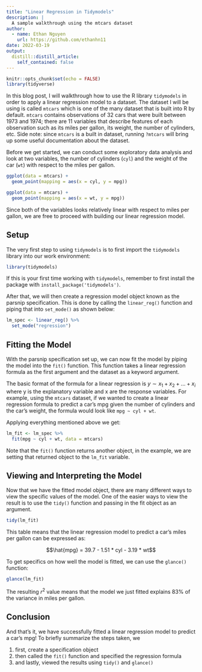 ```yaml
---
title: "Linear Regression in Tidymodels"
description: |
  A sample walkthrough using the mtcars dataset
author:
  - name: Ethan Nguyen
    url: https://github.com/ethanhn11
date: 2022-03-19
output:
  distill::distill_article:
    self_contained: false
---
```



```r
knitr::opts_chunk$set(echo = FALSE)
library(tidyverse)
```

In this blog post, I will walkthrough how to use the R library `tidymodels` in order to apply a linear regression model to a dataset. The dataset I will be using is called `mtcars` which is one of the many dataset that is built into R by default. `mtcars` contains observations of 32 cars that were built between 1973 and 1974; there are 11 variables that describe features of each observation such as its miles per gallon, its weight, the number of cylinders, etc. Side note: since `mtcars` is a built in dataset, running `?mtcars` will bring up some useful documentation about the dataset.

Before we get started, we can conduct some exploratory data analysis and look at two variables, the number of cylinders (`cyl`) and the weight of the car (`wt`) with respect to the miles per gallon.

```r
ggplot(data = mtcars) +
  geom_point(mapping = aes(x = cyl, y = mpg))

ggplot(data = mtcars) +
  geom_point(mapping = aes(x = wt, y = mpg))
```

Since both of the variables looks relatively linear with respect to miles per gallon, we are free to proceed with building our linear regression model.

## Setup

The very first step to using `tidymodels` is to first import the `tidymodels` library into our work environment:

```r
library(tidymodels)
```

If this is your first time working with `tidymodels`, remember to first install the package with `install_package('tidymodels')`.

After that, we will then create a regression model object known as the parsnip specification. This is done by calling the `linear_reg()` function and piping that into `set_mode()` as shown below: 

```r
lm_spec <- linear_reg() %>%
  set_mode("regression")
```

## Fitting the Model

With the parsnip specification set up, we can now fit the model by piping the model into the `fit()` function. This function takes a  linear regression formula as the first argument and the dataset as a keyword argument.

The basic format of the formula for a linear regression is $y \sim x_1 + x_2 + ... + x_i$ where y is the explanatory variable and x are the response variables. For example, using the `mtcars` dataset, if we wanted to create a linear regression formula to predict a car's mpg given the number of cylinders and the car's weight, the formula would look like `mpg ~ cyl + wt`.

Applying everything mentioned above we get:

```r
lm_fit <- lm_spec %>%
  fit(mpg ~ cyl + wt, data = mtcars)
```

Note that the `fit()` function returns another object, in the example, we are setting that returned object to the `lm_fit` variable.

## Viewing and Interpreting  the Model

Now that we have the fitted model object, there are many different ways to view the specific values of the model. One of the easier ways to view the result is to use the `tidy()` function and passing in the fit object as an argument.

```r
tidy(lm_fit)
```

This table means that the linear regression model to predict a car's miles per gallon can be expressed as:

$$\hat{mpg} = 39.7 - 1.51 * cyl - 3.19 * wt$$

To get specifics on how well the model is fitted, we can use the `glance()` function:

```r
glance(lm_fit)
```

The resulting $r^2$ value means that the model we just fitted explains 83% of the variance in miles per gallon. 

## Conclusion

And that's it, we have successfully fitted a linear regression model to predict a car's mpg! To briefly summarize the steps taken, we

1. first, create a specification object
2. then called the `fit()` function and specified the regression formula
3. and lastly, viewed the results using `tidy()` and `glance()`